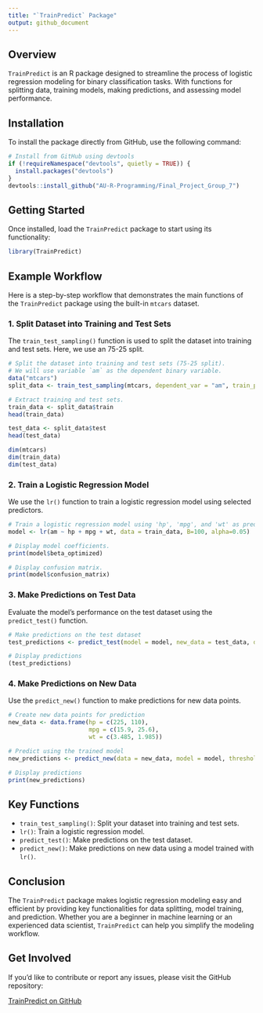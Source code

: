 ```yaml
---
title: "`TrainPredict` Package"
output: github_document
---
```



## Overview

`TrainPredict` is an R package designed to streamline the process of logistic regression modeling for binary classification tasks. With functions for splitting data, training models, making predictions, and assessing model performance.

## Installation

To install the package directly from GitHub, use the following command:

```r
# Install from GitHub using devtools
if (!requireNamespace("devtools", quietly = TRUE)) {
  install.packages("devtools")
}
devtools::install_github("AU-R-Programming/Final_Project_Group_7")
```

## Getting Started

Once installed, load the `TrainPredict` package to start using its functionality:

```r
library(TrainPredict)
```

## Example Workflow

Here is a step-by-step workflow that demonstrates the main functions of the `TrainPredict` package using the built-in `mtcars` dataset.


### 1. Split Dataset into Training and Test Sets

The `train_test_sampling()` function is used to split the dataset into training and test sets. Here, we use an 75-25 split.

```r
# Split the dataset into training and test sets (75-25 split).
# We will use variable `am` as the dependent binary variable. 
data("mtcars")
split_data <- train_test_sampling(mtcars, dependent_var = "am", train_prop = 0.75, return_data = TRUE, seed = 123)

# Extract training and test sets.
train_data <- split_data$train
head(train_data)

test_data <- split_data$test
head(test_data)

dim(mtcars)
dim(train_data)
dim(test_data)
```

### 2. Train a Logistic Regression Model

We use the `lr()` function to train a logistic regression model using selected predictors.

```r
# Train a logistic regression model using 'hp', 'mpg', and 'wt' as predictors of the 'am' binary variable.
model <- lr(am ~ hp + mpg + wt, data = train_data, B=100, alpha=0.05)

# Display model coefficients.
print(model$beta_optimized)

# Display confusion matrix.
print(model$confusion_matrix)
```

### 3. Make Predictions on Test Data

Evaluate the model's performance on the test dataset using the `predict_test()` function.

```r
# Make predictions on the test dataset
test_predictions <- predict_test(model = model, new_data = test_data, dependent_variable_col = "am")

# Display predictions
(test_predictions)
```

### 4. Make Predictions on New Data

Use the `predict_new()` function to make predictions for new data points.

```r
# Create new data points for prediction
new_data <- data.frame(hp = c(225, 110),
                       mpg = c(15.9, 25.6),
                       wt = c(3.485, 1.985))

# Predict using the trained model
new_predictions <- predict_new(data = new_data, model = model, threshold = 0.5)

# Display predictions
print(new_predictions)
```

## Key Functions

- `train_test_sampling()`: Split your dataset into training and test sets.
- `lr()`: Train a logistic regression model.
- `predict_test()`: Make predictions on the test dataset.
- `predict_new()`: Make predictions on new data using a model trained with `lr()`.

## Conclusion

The `TrainPredict` package makes logistic regression modeling easy and efficient by providing key functionalities for data splitting, model training, and prediction. Whether you are a beginner in machine learning or an experienced data scientist, `TrainPredict` can help you simplify the modeling workflow.

## Get Involved

If you'd like to contribute or report any issues, please visit the GitHub repository:

[TrainPredict on GitHub](https://github.com/AU-R-Programming/Final_Project_Group_7)


